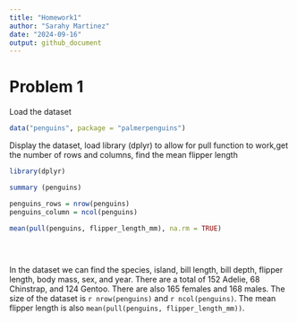 ```yaml
---
title: "Homework1"
author: "Sarahy Martinez"
date: "2024-09-16"
output: github_document
---
```



# Problem 1

Load the dataset

```r

data("penguins", package = "palmerpenguins")

```


Display the dataset, load library (dplyr) to allow for pull function to work,get the number of rows and columns, find the mean flipper length

```r
library(dplyr)

summary (penguins)

penguins_rows = nrow(penguins)
penguins_column = ncol(penguins)
 
mean(pull(penguins, flipper_length_mm), na.rm = TRUE)


     
```

In the dataset we can find the species, island, bill length, bill depth, flipper length, body mass, sex, and year. 
There are a total of 152 Adelie, 68 Chinstrap, and 124 Gentoo. There are also 165 females and 168 males. The 
size of the dataset is `r nrow(penguins)` and `r ncol(penguins)`. The mean flipper length is also `mean(pull(penguins, flipper_length_mm))`.







